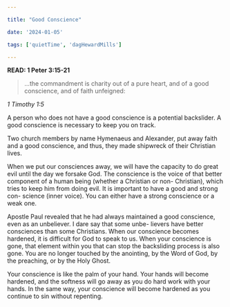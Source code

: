 ```yaml
---

title: "Good Conscience"

date: '2024-01-05'

tags: ['quietTime', 'dagHewardMills']

---
```


**READ: 1 Peter 3:15-21**

>...the commandment is charity out of a pure heart, and of a good conscience, and of faith unfeigned:

*1 Timothy 1:5*

A person who does not have a good conscience is a potential backslider. A good conscience is necessary to keep you on track.

Two church members by name Hymenaeus and Alexander, put away faith and a good conscience, and thus, they made shipwreck of their Christian lives.

When we put our consciences away, we will have the capacity to do great evil until the day we forsake God. The conscience is the voice of that better component of a human being (whether a Christian or non- Christian), which tries to keep him from doing evil. It is important to have a good and strong con- science (inner voice). You can either have a strong conscience or a weak one.

Apostle Paul revealed that he had always maintained a good conscience, even as an unbeliever. I dare say that some unbe- lievers have better consciences than some Christians. When our conscience becomes hardened, it is difficult for God to speak to us. When your conscience is gone, that element within you that can stop the backsliding process is also gone. You are no longer touched by the anointing, by the Word of God, by the preaching, or by the Holy Ghost.

Your conscience is like the palm of your hand. Your hands will become hardened, and the softness will go away as you do hard work with your hands. In the same way, your conscience will become hardened as you continue to sin without repenting.
